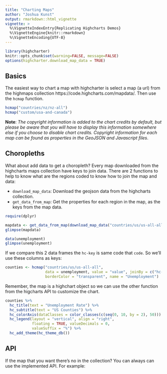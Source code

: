 ```yaml
---
title: "Charting Maps"
author: "Joshua Kunst"
output: rmarkdown::html_vignette
vignette: >
  %\VignetteIndexEntry{Replicating Highcharts Demos}
  %\VignetteEngine{knitr::rmarkdown}
  %\VignetteEncoding{UTF-8}
---
```


```r
library(highcharter)
knitr::opts_chunk$set(warning=FALSE, message=FALSE)
options(highcharter.download_map_data = TRUE)
```

## Basics

The easiest way to chart a map with highcharter is select a map (a url) 
from the highmaps collection https://code.highcharts.com/mapdata/. Then use
the `hcmap` function.

```r
hcmap("countries/nz/nz-all")
hcmap("custom/usa-and-canada")
```

__Note__: _The copyright information is added to the chart credits by default, 
but please be aware that you will have to display this information somewhere 
else if you choose to disable chart credits. Copyright information for each map
can be found as properties in the GeoJSON and Javascript files_.

## Choropleths

What about add data to get a choropleth? Every map downloaded from the 
highcharts maps collection have keys to join data. There are 2 functions
to help to know what are the regions coded to know how to join the map
and data:

- `download_map_data`: Download the geojson data from the highcharts collection.
- `get_data_from_map`: Get the properties  for each region in the map, as the keys
from the map data.

```r
require(dplyr)

mapdata <- get_data_from_map(download_map_data("countries/us/us-all-all"))
glimpse(mapdata)

data(unemployment)
glimpse(unemployment)
```

If we compare this 2 data frames the `hc-key` is same code that
`code`. So we'll use these columns as keys:

```r
counties <- hcmap("countries/us/us-all-all",
                  data = unemployment, value = "value", joinBy = c("hc-key", "code"),
                  borderColor = "transparent", name = "Unemployment")
```

Remember, the map is a highchart object so we can use the other 
function from the higcharts API to customize the chart.

```r
counties %>% 
  hc_title(text = "Unemployment Rate") %>%
  hc_subtitle(text = "US Counties") %>% 
  hc_colorAxis(dataClasses = color_classes(c(seq(0, 10, by = 2), 50))) %>% 
  hc_legend(layout = "vertical", align = "right",
            floating = TRUE, valueDecimals = 0,
            valueSuffix = "%") %>%
  hc_add_theme(hc_theme_db())
```

## API

If the map that you want there's no in the collection? You can always can use
the implemented API. For example:




